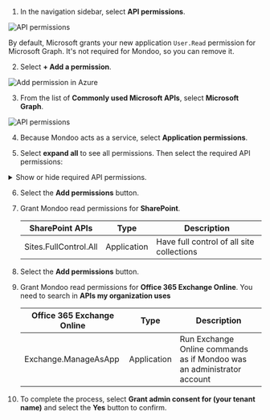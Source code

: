 1. In the navigation sidebar, select **API permissions**.

![API permissions](/img/platform/infra/cloud/azure/api-permissions.png)

By default, Microsoft grants your new application `User.Read` permission for Microsoft Graph. It's not required for Mondoo, so you can remove it.

2. Select **+ Add a permission**.

![Add permission in Azure](/img/platform/infra/cloud/azure/select-add-permission.png)

3. From the list of **Commonly used Microsoft APIs**, select **Microsoft Graph**.

![API permissions](/img/platform/infra/cloud/azure/request-api-permission.png)

4. Because Mondoo acts as a service, select **Application permissions**.

5. Select **expand all** to see all permissions. Then select the required API permissions:

<details>
<summary>Show or hide required API permissions.</summary>

| Microsoft Graph                        | Type        | Description                                             |
| -------------------------------------- | ----------- | ------------------------------------------------------- |
| IdentityProvider.Read.All              | Application | Read identity providers                                 |
| Policy.Read.All                        | Application | Read your organization's policies                       |
| Policy.Read.ConditionalAccess          | Application | Read your organization's conditional access policies    |
| Policy.Read.PermissionGrant            | Application | Read consent and permission grant policies              |
| SecurityActions.Read.All               | Application | Read your organization's security actions               |
| SecurityEvents.Read.All                | Application | Read your organization's security events                |
| DeviceManagementConfiguration.Read.All | Application | Read Microsoft Intune device configuration and policies |
| AuditLog.Read.All                      | Application | Read all audit log data                                 |
| Directory.Read.All                     | Application | Read directory data                                     |

</details>

6. Select the **Add permissions** button.

7. Grant Mondoo read permissions for **SharePoint**.

   | SharePoint APIs       | Type        | Description                               |
   | --------------------- | ----------- | ----------------------------------------- |
   | Sites.FullControl.All | Application | Have full control of all site collections |

8. Select the **Add permissions** button.

9. Grant Mondoo read permissions for **Office 365 Exchange Online**. You need to search in **APIs my organization uses**

   | Office 365 Exchange Online | Type        | Description                                                            |
   | -------------------------- | ----------- | ---------------------------------------------------------------------- |
   | Exchange.ManageAsApp       | Application | Run Exchange Online commands as if Mondoo was an administrator account |

10. To complete the process, select **Grant admin consent for (your tenant name)** and select the **Yes** button to confirm.
